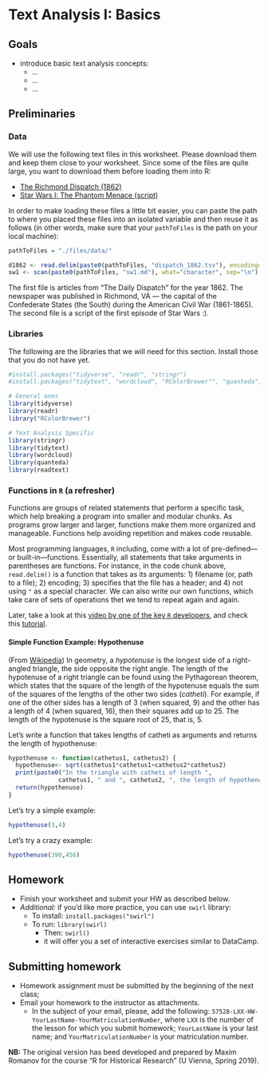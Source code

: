 # Text Analysis I: Basics

## Goals{#goals07}

- introduce basic text analysis concepts:
  - ...
  - ...
  - ...

## Preliminaries{#Prelim07}

### Data{#Data07}

We will use the following text files in this worksheet. Please download them and keep them close to your worksheet. Since some of the files are quite large, you want to download them before loading them into R:

* [The Richmond Dispatch (1862)](./files/data/dispatch_1862.tsv)
* [Star Wars I: The Phantom Menace (script)](./files/data/sw1.md)

In order to make loading these files a little bit easier, you can paste the path to where you placed these files into an isolated variable and then reuse it as follows (in other words, make sure that your `pathToFiles` is the path on your local machine):

```r
pathToFiles = "./files/data/"

d1862 <- read.delim(paste0(pathToFiles, "dispatch_1862.tsv"), encoding="UTF-8", header=TRUE, quote="")
sw1 <- scan(paste0(pathToFiles, "sw1.md"), what="character", sep="\n")

```

The first file is articles from "The Daily Dispatch" for the year 1862. The newspaper was published in Richmond, VA --- the capital of the Confederate States (the South) during the American Civil War (1861-1865). The second file is a script of the first episode of Star Wars :).

### Libraries{#Lib07}

The following are the libraries that we will need for this section. Install those that you do not have yet.

```r
#install.packages("tidyverse", "readr", "stringr")
#install.packages("tidytext", "wordcloud", "RColorBrewer"", "quanteda", "readtext")

# General ones 
library(tidyverse)
library(readr)
library("RColorBrewer")

# Text Analysis Specific
library(stringr)
library(tidytext)
library(wordcloud)
library(quanteda)
library(readtext)
```
### Functions in `R` (a refresher){#functions07}

Functions are groups of related statements that perform a specific task, which help breaking a program into smaller and modular chunks. As programs grow larger and larger, functions make them more organized and manageable. Functions help avoiding repetition and makes code reusable.

Most programming languages, `R` including, come with a lot of pre-defined—or built-in—functions. Essentially, all statements that take arguments in parentheses are functions. For instance, in the code chunk above, `read.delim()` is a function that takes as its arguments: 1) filename (or, path to a file); 2) encoding; 3) specifies that the file has a header; and 4) not using `"` as a special character. We can also write our own functions, which take care of sets of operations thet we tend to repeat again and again. 

Later, take a look at this [video by one of the key `R` developers](https://campus.datacamp.com/courses/writing-functions-in-r/a-quick-refresher?ex=1), and check this [tutorial](https://rpubs.com/williamsurles/292234).

#### Simple Function Example: Hypothenuse{#Hypothenuse07}

(From [Wikipedia](https://en.wikipedia.org/wiki/Hypotenuse)) In geometry, a *hypotenuse* is the longest side of a right-angled triangle, the side opposite the right angle. The length of the hypotenuse of a right triangle can be found using the Pythagorean theorem, which states that the square of the length of the hypotenuse equals the sum of the squares of the lengths of the other two sides (*catheti*). For example, if one of the other sides has a length of 3 (when squared, 9) and the other has a length of 4 (when squared, 16), then their squares add up to 25. The length of the hypotenuse is the square root of 25, that is, 5.

Let's write a function that takes lengths of catheti as arguments and returns the length of hypothenuse:

```r
hypothenuse <- function(cathetus1, cathetus2) {
  hypothenuse<- sqrt(cathetus1*cathetus1+cathetus2*cathetus2)
  print(paste0("In the triangle with catheti of length ",
              cathetus1, " and ", cathetus2, ", the length of hypothenuse is ", hypothenuse))
  return(hypothenuse)
}
```


Let's try a simple example:

```r
hypothenuse(3,4)
```

Let's try a crazy example:

```r
hypothenuse(390,456)
```



## Homework{#HW07}

- Finish your worksheet and submit your HW as described below.
* *Additional:* if you'd like more practice, you can use `swirl` library:
  * To install: `install.packages("swirl")`
  * To run: `library(swirl)`
    * Then: `swirl()`
    * it will offer you a set of interactive exercises similar to DataCamp.

## Submitting homework{#SHW07}

* Homework assignment must be submitted by the beginning of the next class;
* Email your homework to the instructor as attachments.
	*  In the subject of your email, please, add the following: `57528-LXX-HW-YourLastName-YourMatriculationNumber`, where `LXX` is the number of the lesson for which you submit homework; `YourLastName` is your last name; and `YourMatriculationNumber` is your matriculation number.
	
**NB:** The original version has beed developed and prepared by Maxim Romanov for the course "R for Historical Research" (U Vienna, Spring 2019).